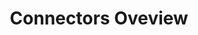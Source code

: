 ---
title: "Connectors Oveview"
description: "An overview of all connectors available on the Tray Platform."
---